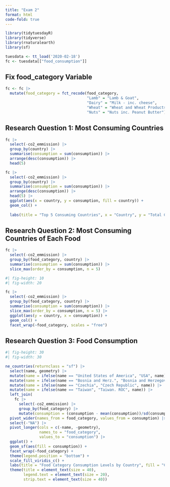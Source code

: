 ```yaml
---
title: "Exam 2"
format: html
code-fold: true
---
```


```r
library(tidytuesdayR)
library(tidyverse)
library(rnaturalearth)
library(sf)
```

```r
tuesdata <- tt_load('2020-02-18')
fc <- tuesdata[["food_consumption"]]
```

## Fix food_category Variable

```r
fc <- fc |>
  mutate(food_category = fct_recode(food_category, 
                                    "Lamb" = "Lamb & Goat",
                                    "Dairy" = "Milk - inc. cheese",
                                    "Wheat" = "Wheat and Wheat Products",
                                    "Nuts" = "Nuts inc. Peanut Butter")) 
```

## Research Question 1: Most Consuming Countries

```r
fc |>
  select(-co2_emmission) |>
  group_by(country) |>
  summarise(consumption = sum(consumption)) |>
  arrange(desc(consumption)) |>
  head(5) 
```

```r
fc |>
  select(-co2_emmission) |>
  group_by(country) |>
  summarise(consumption = sum(consumption)) |>
  arrange(desc(consumption)) |>
  head(5) |>
  ggplot(aes(x = country, y = consumption, fill = country)) +
  geom_col() +
  
  labs(title = "Top 5 Consuming Countries", x = "Country", y = "Total Consumption", fill = "Country")
```

## Research Question 2: Most Consuming Countries of Each Food

```r
fc |>
  select(-co2_emmission) |>
  group_by(food_category, country) |>
  summarise(consumption = sum(consumption)) |>
  slice_max(order_by = consumption, n = 5)
```

```r
#| fig-height: 10
#| fig-width: 20

fc |>
  select(-co2_emmission) |>
  group_by(food_category, country) |>
  summarise(consumption = sum(consumption)) |>
  slice_max(order_by = consumption, n = 5) |>
  ggplot(aes(y = country, x = consumption)) +
  geom_col() +
  facet_wrap(~food_category, scales = "free")
```

## Research Question 3: Food Consumption

```r
#| fig-height: 30
#| fig-width: 30

ne_countries(returnclass = "sf") |>
  select(name, geometry) |>
  mutate(name = ifelse(name == "United States of America", "USA", name)) |>
  mutate(name = ifelse(name == "Bosnia and Herz.", "Bosnia and Herzegovina", name)) |>
  mutate(name = ifelse(name == "Czechia", "Czech Republic", name)) |>
  mutate(name = ifelse(name == "Taiwan", "Taiwan. ROC", name)) |>
  left_join(
    fc |>
      select(-co2_emmission) |>
      group_by(food_category) |>
      mutate(consumption = (consumption - mean(consumption))/sd(consumption)), join_by(name == country)) |>
  pivot_wider(names_from = food_category, values_from = consumption) |>
  select(-"NA") |>
  pivot_longer(cols = c(-name, -geometry),
               names_to = "food_category",
               values_to = "consumption") |>
  ggplot() +
  geom_sf(aes(fill = consumption)) +
  facet_wrap(~food_category) +
  theme(legend.position = "bottom") +
  scale_fill_viridis_c() +
  labs(title = "Food Category Consumption Levels by Country", fill = "Consumption Level") +
  theme(title = element_text(size = 40),
        legend.text = element_text(size = 20),
        strip.text = element_text(size = 40))
```

